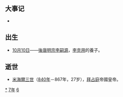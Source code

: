 {{Unreferenced|time=2021-06-12T06:06:09+00:00}}
{{yearTOC|867|唐'''[[咸通|咸通]]八年'''；日本'''[[貞觀_(清和天皇)|貞觀]]九年'''}}

== 大事记 ==
*

== 出生 ==
*[[10月10日|10月10日]]——[[後唐明宗|後唐明宗]][[李嗣源|李嗣源]]，[[李克用|李克用]]的養子。

== 逝世 ==
{{Wikisource year mention}}
*[[米海爾三世|米海爾三世]]（[[840年|840年]]－867年，27岁），[[拜占庭|拜占庭]]帝國皇帝。

[[Category:867年|*]]
[[Category:860年代|7年]]
[[Category:9世纪各年|6]]
